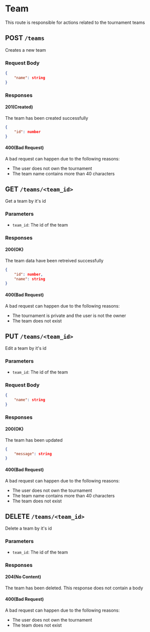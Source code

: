 # Team

This route is responsible for actions related to the tournament teams

## POST `/teams`

Creates a new team

### Request Body

```json
{
    "name": string
}
```

### Responses

#### 201(Created)

The team has been created successfully

```json
{
    "id": number
}
```

#### 400(Bad Request)

A bad request can happen due to the following reasons:

- The user does not own the tournament
- The team name contains more than 40 characters

## GET `/teams/<team_id>`

Get a team by it's id

### Parameters

- `team_id`: The id of the team

### Responses

#### 200(OK)

The team data have been retreived successfully

```json
{
    "id": number,
    "name": string
}
```

#### 400(Bad Request)

A bad request can happen due to the following reasons:

- The tournament is private and the user is not the owner
- The team does not exist

## PUT `/teams/<team_id>`

Edit a team by it's id

### Parameters

- `team_id`: The id of the team

### Request Body

```json
{
    "name": string
}
```

### Responses

#### 200(OK)

The team has been updated

```json
{
    "message": string
}
```

#### 400(Bad Request)

A bad request can happen due to the following reasons:

- The user does not own the tournament
- The team name contains more than 40 characters
- The team does not exist

## DELETE `/teams/<team_id>`

Delete a team by it's id

### Parameters

- `team_id`: The id of the team

### Responses

#### 204(No Content)

The team has been deleted. This response does not contain a body

#### 400(Bad Request)

A bad request can happen due to the following reasons:

- The user does not own the tournament
- The team does not exist
